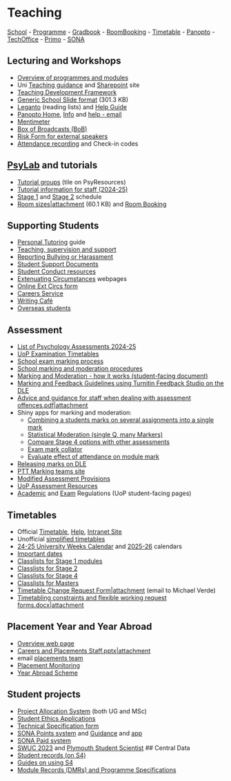 # Teaching

[School](https://dle.plymouth.ac.uk/course/view.php?id=66067) - [Programme](https://dle.plymouth.ac.uk/course/view.php?id=38727) - [Gradbook](https://gradbook.plymouth.ac.uk/) - [RoomBooking](https://resourcebooker.plymouth.ac.uk/) - [Timetable](https://timetables.plymouth.ac.uk/) - [Panopto](https://plymouth.cloud.panopto.eu/) - 
[TechOffice](https://psy.plymouth.ac.uk) - 
[Primo](https://primo.plymouth.ac.uk) - 
[SONA](https://uopsop.sona-systems.com/)

## Lecturing and Workshops

-   [Overview of programmes and modules](#teaching-overview)
-   Uni [Teaching guidance](https://www.plymouth.ac.uk/about-us/teaching-and-learning/guidance-and-resources) and [Sharepoint](https://liveplymouthac.sharepoint.com/sites/x75/SitePages/Home.aspx) site
-   [Teaching Development Framework](https://liveplymouthac.sharepoint.com/sites/u411/SitePages/Teaching-Development-Framework-(TDF)-Resources.aspx?csf=1&web=1&e=vKar44&cid=bb75440b-27eb-4e5b-ba12-0962d69fce9a)
-   [Generic School Slide format](files/Example%20QR%20slide%20v3.pptx) (301.3 KB)
-   [Leganto](https://readinglists.plymouth.ac.uk/) (reading lists) and [Help Guide](https://plymouth.libguides.com/readinglists)
-   [Panopto Home](https://plymouth.cloud.panopto.eu/), [Info](https://dle.plymouth.ac.uk/course/view.php?id=26163) and [help - email](mailto:avrefreshandcapture@plymouth.ac.uk)
-   [Mentimeter](http://www.mentimeter.com/)
-   [Box of Broadcasts (BoB)](https://learningonscreen.ac.uk/ondemand)
-   [Risk Form for external speakers](https://plymouth.onlinesurveys.ac.uk/notification-of-external-speaker)
-   [Attendance recording](https://liveplymouthac.sharepoint.com/sites/u339/S4/SitePages/Attendance-Recording.aspx) and Check-in codes

## [PsyLab](http://www.psy.plymouth.ac.uk/psylab) and tutorials

-   [Tutorial groups](https://psy.plymouth.ac.uk/apps/tgw) (tile on PsyResources)
-   [Tutorial information for staff (2024-25)](#psylab-tutorials)
-   [Stage 1](https://dle.plymouth.ac.uk/mod/resource/view.php?id=768941) and [Stage 2](https://dle.plymouth.ac.uk/mod/resource/view.php?id=768942) schedule
-   [Room sizes\|attachment](upload://4NgXi4gmI0uffRbFbTe6AFuIseQ.docx) (60.1 KB) and [Room Booking](https://resourcebooker.plymouth.ac.uk/)

## Supporting Students

-   [Personal Tutoring](https://liveplymouthac.sharepoint.com/sites/u411/SitePages/Personal-Tutoring(1).aspx?csf=1&web=1&e=LqrpSK&cid=9ac5ea01-74e7-4911-8665-30732fdb8ae9) guide
-   [Teaching, supervision and support](https://liveplymouthac.sharepoint.com/sites/x75/SitePages/Home.aspx#academic-support)
-   [Reporting Bullying or Harassment](https://www.plymouth.ac.uk/forms/speak-up/report)
-   [Student Support Documents](https://www.plymouth.ac.uk/student-life/services/student-services/disability-and-dyslexia/student-support-documents-information-for-staff)
-   [Student Conduct resources](https://liveplymouthac.sharepoint.com/sites/u154/SitePages/Student%20Conduct.aspx)
-   [Extenuating Circumstances](https://liveplymouthac.sharepoint.com/sites/x70/SitePages/Extenuating-circumstances.aspx) webpages
-   [Online Ext Circs form](https://plymouthuniversity.formtitan.com/ECLTH#/)
-   [Careers Service](https://www.plymouth.ac.uk/student-life/your-studies/academic-services/careers-and-employability)
-   [Writing Café](https://www.plymouth.ac.uk/student-life/services/student-services/learning-development/writing-cafe)
-   [Overseas students](https://www.plymouth.ac.uk/student-life/services/international-students/international-student-advice)

## Assessment

-   [List of Psychology Assessments 2024-25](https://liveplymouthac-my.sharepoint.com/:x:/g/personal/jon_may_plymouth_ac_uk/ESiQf4yK3x1Dgmcv9JZmojMBkpSDfi1-R3cCcD4IYL806A?e=hQxs7k)
-   [UoP Examination Timetables](https://liveplymouthac.sharepoint.com/sites/x70/SitePages/Examination-timetables.aspx)
-   [School exam marking process](https://liveplymouthac.sharepoint.com/:w:/r/sites/SchoolofPsychologyStaff/Shared%20Documents/General/sis/files/Examination%20marking.docx?d=wa62e8719b8524b049c71437c6a90e12c&csf=1&web=1&e=7ji1LD)
-   [School marking and moderation procedures](files/Marking-Moderation%20Stages%20and%20Responsibilities%20-%202023-24.pdf)
-   [Marking and Moderation - how it works (student-facing document)](files/Marking,%20Moderation%20and%20Feedback%20-%20how%20it%20works.pdf)
-   [Marking and Feedback Guidelines using Turnitin Feedback Studio on the DLE](files/Marking%20using%20Turnitin.docx)
-   [Advice and guidance for staff when dealing with assessment offences.pdf\|attachment](files/Advice%20and%20guidance%20for%20staff%20when%20dealing%20with%20assessment%20offences_2020.pdf)
-   Shiny apps for marking and moderation:
    -   [Combining a students marks on several assignments into a single mark](https://jonmay.shinyapps.io/CombineR/)
    -   [Statistical Moderation (single Q, many Markers)](http://jonmay.shinyapps.io/ModeratoR)
    -   [Compare Stage 4 options with other assessments](http://jonmay.shinyapps.io/Stage4OptionChecker)
    -   [Exam mark collator](https://jonmay.shinyapps.io/ExamineR/)
    -   [Evaluate effect of attendance on module mark](https://jonmay.shinyapps.io/AttendeR/)
-   [Releasing marks on DLE](https:///releasingmarks.html)
-   [PTT Marking teams site](https://teams.microsoft.com/l/team/19:14719d6ae5fd467982cb22af63c76598%40thread.skype/conversations?groupId=1771f4ac-3ad7-416d-a5ce-ae63d98f8d57&tenantId=5437e7eb-83fb-4d1a-bfd3-bb247e061bf1)
-   [Modified Assessment Provisions](https://www.plymouth.ac.uk/student-life/your-studies/essential-information/exams/help-and-support-for-exams/modified-assessment-provisions)
-   [UoP Assessment Resources](https://www.plymouth.ac.uk/about-us/teaching-and-learning/guidance-and-resources/assessment)
-   [Academic](https://www.plymouth.ac.uk/student-life/your-studies/essential-information/regulations) and [Exam](https://www.plymouth.ac.uk/student-life/your-studies/essential-information/exams/exam-rules-and-regulations) Regulations (UoP student-facing pages)

## Timetables

-   Official [Timetable](https://timetables.plymouth.ac.uk/), [Help](https://timetables.plymouth.ac.uk/help), [Intranet Site](https://liveplymouthac.sharepoint.com/sites/u72/SitePages/Site%20Home.aspx)
-   Unofficial [simplified timetables](https://dle.plymouth.ac.uk/mod/folder/view.php?id=1403819)
-   [24-25 University Weeks Calendar](https://liveplymouthac.sharepoint.com/:b:/s/u72/EX8TUUosbSBGrb5GsN9XszABtNNfMOEYncL3rDwY4lJAnQ) and [2025-26](https://liveplymouthac.sharepoint.com/:b:/r/sites/u72/Timetabling/University%20Calendars/25-26%20University%20Weeks%20Calendar.pdf) calendars
-   [Important dates](https://www.plymouth.ac.uk/student-life/academic-year-dates)
-   [Classlists for Stage 1 modules](https://classlists.plymouth.ac.uk/classlist.aspx?t=q&r=PSYC4)
-   [Classlists for Stage 2](https://classlists.plymouth.ac.uk/classlist.aspx?t=q&r=PSYC5)
-   [Classlists for Stage 4](https://classlists.plymouth.ac.uk/classlist.aspx?t=q&r=PSYC6)
-   [Classlists for Masters](https://classlists.plymouth.ac.uk/classlist.aspx?t=q&r=PSYC7)
-   [Timetable Change Request Form\|attachment](files/Timetable%20Change%20Request%20Form%20MAC%20Users.docx) (email to Michael Verde)
-   [Timetabling constraints and flexible working request forms.docx\|attachment](files/Timetabling%20constraints%20and%20flexible%20working%20request%20forms.docx)

## Placement Year and Year Abroad

-   [Overview web page](https://www.plymouth.ac.uk/schools/psychology/placement)
-   [Careers and Placements Staff.pptx\|attachment](files/Careers%20and%20Placements%20Staff%20Induction.pptx)
-   email [placements team](mailto:placements@plymouth.ac.uk)
-   [Placement Monitoring](https://www.psy.plymouth.ac.uk/apps/placement)
-   [Year Abroad Scheme](https://www.plymouth.ac.uk/international/exchange-opportunities/outgoing-exchanges)

## Student projects

-   [Project Allocation System](http://www.psy.plymouth.ac.uk/apps/pas/) (both UG and MSc)
-   [Student Ethics Applications](https://www.psy.plymouth.ac.uk/apps/sop_ethics)
-   [Technical Specification form](http://www.psy.plymouth.ac.uk/home/Documents/TechnicalSpecification.docx)
-   [SONA Points system](https://uopsop.sona-systems.com/) and [Guidance](http://www.psy.plymouth.ac.uk/home/Documents/ParticipationResearchersGuide.pdf) and [app](http://www.sona-systems.com/app-download.aspx)
-   [SONA Paid system](https://uopsopp.sona-systems.com/)
-   [SWUC 2023](https://www.swuc2023.com) and [Plymouth Student Scientist](https://pearl.plymouth.ac.uk/handle/10026.1/12776) \## Central Data
-   [Student records (on S4)](https://plymuni.my.salesforce.com/)
-   [Guides on using S4](https://liveplymouthac.sharepoint.com/sites/u339/S4/User%20guides/Forms/AllItems.aspx)
-   [Module Records (DMRs) and Programme Specifications](https://liveplymouthac.sharepoint.com/sites/u414/Programme%20Documentation/Forms/AllItems.aspx)
